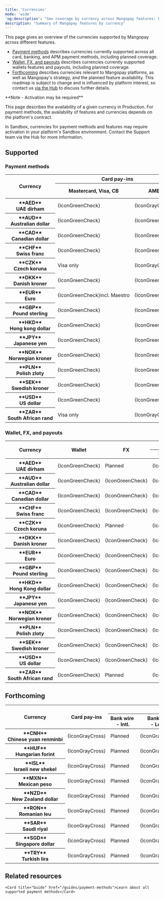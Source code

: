 ```yaml
---
title: 'Currencies'  
mode: 'wide'
'og:description': "See coverage by currency across Mangopay features: key payment methods, wallets, payouts, and more."  
description: "Summary of Mangopay features by currency"
---
```



This page gives an overview of the currencies supported by Mangopay across different features.

- <a href="/guides/currencies#payment-methods">Payment methods</a> describes currencies currently supported across all card, banking, and APM payment methods, including planned coverage.
- <a href="/guides/currencies#wallet-fx-and-payouts">Wallet, FX, and payouts</a> describes currencies currently supported wallets features and payouts, including planned coverage.
- <a href="/guides/currencies#forthcoming">Forthcoming</a> describes currencies relevant to Mangopay platforms, as well as Mangopay's strategy, and the planned feature availability. This roadmap is subject to change and is influenced by platform interest, so contact us [via the Hub](https://hub.mangopay.com/) to discuss further details. 

<Note>  
**Note - Activation may be required** 
  
This page describes the availability of a given currency in Production. For payment methods, the availability of features and currencies depends on the platform's contract.

In Sandbox, currencies for payment methods and features may require activation in your platform's Sandbox environment. Contact the Support team via the Hub for more information.

</Note>

## Supported

### Payment methods

<table class="currenciesTable rounded-xl">
<thead>
  <tr>
    <th class="header" rowspan="2">Currency</th>
    <th class="header" colspan="2">Card pay-ins</th>
    <th class="header" colspan="4">Banking pay-ins</th>
    <th class="header" colspan="10">APM pay-ins</th>
  </tr>
  <tr>
    <th class="header">Mastercard, Visa, CB</th>
    <th class="header">AMEX</th>
    <th class="header">Bank&nbsp;wire&nbsp;<br/>-&nbsp;Intl.</th>
    <th class="header">Bank&nbsp;wire<br/>-&nbsp;Local</th>
    <th class="header">Virtual IBAN </th>
    <th class="header">Direct debit</th>
    <th class="header">Apple&nbsp;Pay</th>
    <th class="header">BLIK</th>
    <th class="header">Giropay</th>
    <th class="header">Google&nbsp;Pay</th>
    <th class="header">iDEAL</th>
    <th class="header">Klarna</th>
    <th class="header">MB&nbsp;WAY</th>
    <th class="header">Multibanco</th>
    <th class="header">PayPal</th>
    <th class="header">Satispay</th>
  </tr>

</thead>
<tbody>
  <tr>
    <th class="header header-normal-weight">**AED**<br/>UAE&nbsp;dirham</th>
    <td class="table-content">{IconGreenCheck}</td>
    <td class="table-content">{IconGrayCross}</td>
    <td class="table-content">{IconGreenCheck}</td>
    <td class="table-content">{IconGrayCross}</td>
    <td class="table-content">{IconGrayCross}</td>
    <td class="table-content">{IconGrayCross}</td>
    <td class="table-content">{IconGrayCross}</td>
    <td class="table-content">{IconGrayCross}</td>
    <td class="table-content">{IconGrayCross}</td>
    <td class="table-content">{IconGrayCross}</td>
    <td class="table-content">{IconGrayCross}</td>
    <td class="table-content">{IconGrayCross}</td>
    <td class="table-content">{IconGrayCross}</td>
    <td class="table-content">{IconGrayCross}</td>
    <td class="table-content">{IconGrayCross}</td>
    <td class="table-content">{IconGrayCross}</td>
  </tr>
  <tr>
    <th class="header header-normal-weight">**AUD**<br/>Australian&nbsp;dollar</th>
    <td class="table-content">{IconGreenCheck}</td>
    <td class="table-content">{IconGreenCheck}</td>
    <td class="table-content">{IconGreenCheck}</td>
    <td class="table-content">{IconGrayCross}</td>
    <td class="table-content">{IconGrayCross}</td>
    <td class="table-content">{IconGrayCross}</td>
    <td class="table-content">{IconGreenCheck}</td>
    <td class="table-content">{IconGrayCross}</td>
    <td class="table-content">{IconGrayCross}</td>
    <td class="table-content">{IconGreenCheck}</td>
    <td class="table-content">{IconGrayCross}</td>
    <td class="table-content">{IconGrayCross}</td>
    <td class="table-content">{IconGrayCross}</td>
    <td class="table-content">{IconGrayCross}</td>
    <td class="table-content">{IconGrayCross}</td>
    <td class="table-content">{IconGrayCross}</td>
  </tr>
  <tr>
    <th class="header header-normal-weight">**CAD**<br/>Canadian&nbsp;dollar</th>
    <td class="table-content">{IconGreenCheck}</td>
    <td class="table-content">{IconGreenCheck}</td>
    <td class="table-content">{IconGreenCheck}</td>
    <td class="table-content">Planned</td>
    <td class="table-content">Planned</td>
    <td class="table-content">{IconGrayCross}</td>
    <td class="table-content">{IconGreenCheck}</td>
    <td class="table-content">{IconGrayCross}</td>
    <td class="table-content">{IconGrayCross}</td>
    <td class="table-content">{IconGreenCheck}</td>
    <td class="table-content">{IconGrayCross}</td>
    <td class="table-content">{IconGrayCross}</td>
    <td class="table-content">{IconGrayCross}</td>
    <td class="table-content">{IconGrayCross}</td>
    <td class="table-content">{IconGrayCross}</td>
    <td class="table-content">{IconGrayCross}</td>
  </tr>
  <tr>
    <th class="header header-normal-weight">**CHF**<br/>Swiss&nbsp;franc</th>
    <td class="table-content">{IconGreenCheck}</td>
    <td class="table-content">{IconGreenCheck}</td>
    <td class="table-content">{IconGreenCheck}</td>
    <td class="table-content">{IconGrayCross}</td>
    <td class="table-content">{IconGrayCross}</td>
    <td class="table-content">{IconGrayCross}</td>
    <td class="table-content">{IconGreenCheck}</td>
    <td class="table-content">{IconGrayCross}</td>
    <td class="table-content">{IconGrayCross}</td>
    <td class="table-content">{IconGreenCheck}</td>
    <td class="table-content">{IconGrayCross}</td>
    <td class="table-content">{IconGreenCheck}</td>
    <td class="table-content">{IconGrayCross}</td>
    <td class="table-content">{IconGrayCross}</td>
    <td class="table-content">{IconGreenCheck}</td>
    <td class="table-content">{IconGrayCross}</td>
  </tr>
  <tr>
    <th class="header header-normal-weight">**CZK**<br/>Czech&nbsp;koruna</th>
    <td class="table-content">Visa only</td>
    <td class="table-content">{IconGrayCross}</td>
    <td class="table-content">{IconGreenCheck}</td>
    <td class="table-content">{IconGrayCross}</td>
    <td class="table-content">{IconGrayCross}</td>
    <td class="table-content">{IconGrayCross}</td>
    <td class="table-content">{IconGrayCross}</td>
    <td class="table-content">{IconGrayCross}</td>
    <td class="table-content">{IconGrayCross}</td>
    <td class="table-content">{IconGrayCross}</td>
    <td class="table-content">{IconGrayCross}</td>
    <td class="table-content">{IconGrayCross}</td>
    <td class="table-content">{IconGrayCross}</td>
    <td class="table-content">{IconGrayCross}</td>
    <td class="table-content">{IconGrayCross}</td>
    <td class="table-content">{IconGrayCross}</td>
  </tr>
  <tr>
    <th class="header header-normal-weight">**DKK**<br/>Danish&nbsp;kroner</th>
    <td class="table-content">{IconGreenCheck}</td>
    <td class="table-content">{IconGreenCheck}</td>
    <td class="table-content">{IconGreenCheck}</td>
    <td class="table-content">Planned</td>
    <td class="table-content">Planned</td>
    <td class="table-content">{IconGrayCross}</td>
    <td class="table-content">{IconGreenCheck}</td>
    <td class="table-content">{IconGrayCross}</td>
    <td class="table-content">{IconGrayCross}</td>
    <td class="table-content">{IconGreenCheck}</td>
    <td class="table-content">{IconGrayCross}</td>
    <td class="table-content">{IconGreenCheck}</td>
    <td class="table-content">{IconGrayCross}</td>
    <td class="table-content">{IconGrayCross}</td>
    <td class="table-content">{IconGrayCross}</td>
    <td class="table-content">{IconGrayCross}</td>
  </tr>
  <tr>
    <th class="header header-normal-weight">**EUR**<br/>Euro</th>
    <td class="table-content">{IconGreenCheck}incl.&nbsp;Maestro</td>
    <td class="table-content">{IconGreenCheck}</td>
    <td class="table-content">{IconGreenCheck}</td>
    <td class="table-content">{IconGreenCheck}</td>
    <td class="table-content">{IconGreenCheck}</td>
    <td class="table-content">{IconGreenCheck}</td>
    <td class="table-content">{IconGreenCheck}</td>
    <td class="table-content">{IconGrayCross}</td>
    <td class="table-content">{IconGreenCheck}</td>
    <td class="table-content">{IconGreenCheck}</td>
    <td class="table-content">{IconGreenCheck}</td>
    <td class="table-content">{IconGreenCheck}</td>
    <td class="table-content">{IconGreenCheck}</td>
    <td class="table-content">{IconGreenCheck}</td>
    <td class="table-content">{IconGreenCheck}</td>
    <td class="table-content">{IconGreenCheck}</td>
  </tr>
  <tr>
    <th class="header header-normal-weight">**GBP**<br/>Pound&nbsp;sterling</th>
    <td class="table-content">{IconGreenCheck}</td>
    <td class="table-content">{IconGreenCheck}</td>
    <td class="table-content">{IconGreenCheck}</td>
    <td class="table-content">{IconGreenCheck}</td>
    <td class="table-content">Planned</td>
    <td class="table-content">{IconGreenCheck}</td>
    <td class="table-content">{IconGreenCheck}</td>
    <td class="table-content">{IconGrayCross}</td>
    <td class="table-content">{IconGrayCross}</td>
    <td class="table-content">{IconGreenCheck}</td>
    <td class="table-content">{IconGrayCross}</td>
    <td class="table-content">{IconGreenCheck}</td>
    <td class="table-content">{IconGrayCross}</td>
    <td class="table-content">{IconGrayCross}</td>
    <td class="table-content">{IconGreenCheck}</td>
    <td class="table-content">{IconGrayCross}</td>
  </tr>
  <tr>
    <th class="header header-normal-weight">**HKD**<br/>Hong&nbsp;kong&nbsp;dollar</th>
    <td class="table-content">{IconGreenCheck}</td>
    <td class="table-content">{IconGreenCheck}</td>
    <td class="table-content">{IconGreenCheck}</td>
    <td class="table-content">{IconGrayCross}</td>
    <td class="table-content">{IconGrayCross}</td>
    <td class="table-content">{IconGrayCross}</td>
    <td class="table-content">{IconGreenCheck}</td>
    <td class="table-content">{IconGrayCross}</td>
    <td class="table-content">{IconGrayCross}</td>
    <td class="table-content">{IconGreenCheck}</td>
    <td class="table-content">{IconGrayCross}</td>
    <td class="table-content">{IconGrayCross}</td>
    <td class="table-content">{IconGrayCross}</td>
    <td class="table-content">{IconGrayCross}</td>
    <td class="table-content">{IconGrayCross}</td>
    <td class="table-content">{IconGrayCross}</td>
  </tr>
  <tr>
    <th class="header header-normal-weight">**JPY**<br/>Japanese&nbsp;yen</th>
    <td class="table-content">{IconGreenCheck}</td>
    <td class="table-content">{IconGreenCheck}</td>
    <td class="table-content">{IconGreenCheck}</td>
    <td class="table-content">{IconGrayCross}</td>
    <td class="table-content">{IconGrayCross}</td>
    <td class="table-content">{IconGrayCross}</td>
    <td class="table-content">{IconGreenCheck}</td>
    <td class="table-content">{IconGrayCross}</td>
    <td class="table-content">{IconGrayCross}</td>
    <td class="table-content">{IconGreenCheck}</td>
    <td class="table-content">{IconGrayCross}</td>
    <td class="table-content">{IconGrayCross}</td>
    <td class="table-content">{IconGrayCross}</td>
    <td class="table-content">{IconGrayCross}</td>
    <td class="table-content">{IconGrayCross}</td>
    <td class="table-content">{IconGrayCross}</td>
  </tr>
  <tr>
    <th class="header header-normal-weight">**NOK**<br/>Norwegian&nbsp;kroner</th>
    <td class="table-content">{IconGreenCheck}</td>
    <td class="table-content">{IconGreenCheck}</td>
    <td class="table-content">{IconGreenCheck}</td>
    <td class="table-content">{IconGrayCross}</td>
    <td class="table-content">{IconGrayCross}</td>
    <td class="table-content">{IconGrayCross}</td>
    <td class="table-content">{IconGreenCheck}</td>
    <td class="table-content">{IconGrayCross}</td>
    <td class="table-content">{IconGrayCross}</td>
    <td class="table-content">{IconGreenCheck}</td>
    <td class="table-content">{IconGrayCross}</td>
    <td class="table-content">{IconGrayCross}</td>
    <td class="table-content">{IconGrayCross}</td>
    <td class="table-content">{IconGrayCross}</td>
    <td class="table-content">{IconGrayCross}</td>
    <td class="table-content">{IconGrayCross}</td>
  </tr>
  <tr>
    <th class="header header-normal-weight">**PLN**<br/>Polish&nbsp;zloty</th>
    <td class="table-content">{IconGreenCheck}</td>
    <td class="table-content">{IconGreenCheck}</td>
    <td class="table-content">{IconGreenCheck}</td>
    <td class="table-content">Planned</td>
    <td class="table-content">Planned</td>
    <td class="table-content">{IconGrayCross}</td>
    <td class="table-content">{IconGreenCheck}</td>
    <td class="table-content">{IconGrayCross}</td>
    <td class="table-content">{IconGreenCheck}</td>
    <td class="table-content">{IconGrayCross}</td>
    <td class="table-content">{IconGreenCheck}</td>
    <td class="table-content">{IconGrayCross}</td>
    <td class="table-content">{IconGrayCross}</td>
    <td class="table-content">{IconGrayCross}</td>
    <td class="table-content">{IconGrayCross}</td>
    <td class="table-content">{IconGrayCross}</td>
  </tr>
  <tr>
    <th class="header header-normal-weight">**SEK**<br/>Swedish&nbsp;kroner</th>
    <td class="table-content">{IconGreenCheck}</td>
    <td class="table-content">{IconGreenCheck}</td>
    <td class="table-content">{IconGreenCheck}</td>
    <td class="table-content">Planned</td>
    <td class="table-content">{IconGrayCross}</td>
    <td class="table-content">{IconGrayCross}</td>
    <td class="table-content">{IconGreenCheck}</td>
    <td class="table-content">{IconGrayCross}</td>
    <td class="table-content">{IconGrayCross}</td>
    <td class="table-content">{IconGreenCheck}</td>
    <td class="table-content">{IconGrayCross}</td>
    <td class="table-content">{IconGreenCheck}</td>
    <td class="table-content">{IconGrayCross}</td>
    <td class="table-content">{IconGrayCross}</td>
    <td class="table-content">{IconGrayCross}</td>
    <td class="table-content">{IconGrayCross}</td>
  </tr>
  <tr>
    <th class="header header-normal-weight">**USD**<br/>US&nbsp;dollar</th>
    <td class="table-content">{IconGreenCheck}</td>
    <td class="table-content">{IconGreenCheck}</td>
    <td class="table-content">{IconGreenCheck}</td>
    <td class="table-content">Planned</td>
    <td class="table-content">Planned</td>
    <td class="table-content">{IconGrayCross}</td>
    <td class="table-content">{IconGrayCross}</td>
    <td class="table-content">{IconGrayCross}</td>
    <td class="table-content">{IconGrayCross}</td>
    <td class="table-content">{IconGrayCross}</td>
    <td class="table-content">{IconGrayCross}</td>
    <td class="table-content">{IconGrayCross}</td>
    <td class="table-content">{IconGrayCross}</td>
    <td class="table-content">{IconGrayCross}</td>
    <td class="table-content">{IconGreenCheck}</td>
    <td class="table-content">{IconGrayCross}</td>
  </tr>
  <tr>
    <th class="header header-normal-weight">**ZAR**<br/>South&nbsp;African&nbsp;rand</th>
    <td class="table-content">Visa only</td>
    <td class="table-content">{IconGrayCross}</td>
    <td class="table-content">{IconGreenCheck}</td>
    <td class="table-content">{IconGrayCross}</td>
    <td class="table-content">{IconGrayCross}</td>
    <td class="table-content">{IconGrayCross}</td>
    <td class="table-content">{IconGrayCross}</td>
    <td class="table-content">{IconGrayCross}</td>
    <td class="table-content">{IconGrayCross}</td>
    <td class="table-content">{IconGrayCross}</td>
    <td class="table-content">{IconGrayCross}</td>
    <td class="table-content">{IconGrayCross}</td>
    <td class="table-content">{IconGrayCross}</td>
    <td class="table-content">{IconGrayCross}</td>
    <td class="table-content">{IconGrayCross}</td>
    <td class="table-content">{IconGrayCross}</td>
  </tr>
</tbody>
</table>

### Wallet, FX, and payouts

<table class="currenciesTable rounded-xl">
<thead>
  <tr>
    <th class="header" rowspan="2">Currency</th>
    <th class="header" rowspan="2">Wallet</th>
    <th class="header" rowspan="2">FX</th>
    <th class="header" colspan="2">Payouts</th>
  </tr>
  <tr>
    <th class="header">International</th>
    <th class="header">Local</th>
  </tr>
</thead>
<tbody>
  <tr>
    <th class="header header-normal-weight">**AED**<br/>UAE&nbsp;dirham</th>
    <td class="table-content">{IconGreenCheck}</td>
    <td class="table-content">Planned</td>
    <td class="table-content">{IconGreenCheck}</td>
    <td class="table-content">{IconGrayCross}</td>
    </tr>
  <tr>
    <th class="header header-normal-weight">**AUD**<br/>Australian&nbsp;dollar</th>
    <td class="table-content">{IconGreenCheck}</td>
    <td class="table-content">{IconGreenCheck}</td>
    <td class="table-content">{IconGreenCheck}</td>
    <td class="table-content">Planned</td>
    </tr>
  <tr>
    <th class="header header-normal-weight">**CAD**<br/>Canadian&nbsp;dollar</th>
    <td class="table-content">{IconGreenCheck}</td>
    <td class="table-content">{IconGreenCheck}</td>
    <td class="table-content">{IconGreenCheck}</td>
    <td class="table-content">{IconGreenCheck}</td>
  </tr>
  <tr>
    <th class="header header-normal-weight">**CHF**<br/>Swiss&nbsp;franc</th>
    <td class="table-content">{IconGreenCheck}</td>
    <td class="table-content">{IconGreenCheck}</td>
    <td class="table-content">{IconGreenCheck}</td>
    <td class="table-content">{IconGreenCheck}</td>
  </tr>
  <tr>
    <th class="header header-normal-weight">**CZK**<br/>Czech&nbsp;koruna</th>
    <td class="table-content">{IconGreenCheck}</td>
    <td class="table-content">Planned</td>
    <td class="table-content">{IconGreenCheck}</td>
    <td class="table-content">Planned</td>
  </tr>
  <tr>
    <th class="header header-normal-weight">**DKK**<br/>Danish&nbsp;kroner</th>
    <td class="table-content">{IconGreenCheck}</td>
    <td class="table-content">{IconGreenCheck}</td>
    <td class="table-content">{IconGreenCheck}</td>
    <td class="table-content">{IconGreenCheck}</td>
  </tr>
  <tr>
    <th class="header header-normal-weight">**EUR**<br/>Euro</th>
    <td class="table-content">{IconGreenCheck}</td>
    <td class="table-content">{IconGreenCheck}</td>
    <td class="table-content">{IconGreenCheck}</td>
    <td class="table-content">{IconGreenCheck}</td>
  </tr>
  <tr>
    <th class="header header-normal-weight">**GBP**<br/>Pound&nbsp;sterling</th>
    <td class="table-content">{IconGreenCheck}</td>
    <td class="table-content">{IconGreenCheck}</td>
    <td class="table-content">{IconGreenCheck}</td>
    <td class="table-content">{IconGreenCheck}</td>
  </tr>
  <tr>
    <th class="header header-normal-weight">**HKD**<br/>Hong&nbsp;Kong&nbsp;dollar</th>
    <td class="table-content">{IconGreenCheck}</td>
    <td class="table-content">{IconGreenCheck}</td>
    <td class="table-content">{IconGreenCheck}</td>
    <td class="table-content">Planned</td>
  </tr>
  <tr>
    <th class="header header-normal-weight">**JPY**<br/>Japanese&nbsp;yen</th>
    <td class="table-content">{IconGreenCheck}</td>
    <td class="table-content">{IconGreenCheck}</td>
    <td class="table-content">{IconGreenCheck}</td>
    <td class="table-content">{IconGrayCross}</td>
  </tr>
  <tr>
    <th class="header header-normal-weight">**NOK**<br/>Norwegian&nbsp;kroner</th>
    <td class="table-content">{IconGreenCheck}</td>
    <td class="table-content">{IconGreenCheck}</td>
    <td class="table-content">{IconGreenCheck}</td>
    <td class="table-content">Planned</td>
  </tr>
  <tr>
    <th class="header header-normal-weight">**PLN**<br/>Polish&nbsp;zloty</th>
    <td class="table-content">{IconGreenCheck}</td>
    <td class="table-content">{IconGreenCheck}</td>
    <td class="table-content">{IconGreenCheck}</td>
    <td class="table-content">{IconGreenCheck}</td>
  </tr>
  <tr>
    <th class="header header-normal-weight">**SEK**<br/>Swedish&nbsp;kroner</th>
    <td class="table-content">{IconGreenCheck}</td>
    <td class="table-content">{IconGreenCheck}</td>
    <td class="table-content">{IconGreenCheck}</td>
    <td class="table-content">Planned</td>
  </tr>
  <tr>
    <th class="header header-normal-weight">**USD**<br/>US&nbsp;dollar</th>
    <td class="table-content">{IconGreenCheck}</td>
    <td class="table-content">{IconGreenCheck}</td>
    <td class="table-content">{IconGreenCheck}</td>
    <td class="table-content">{IconGreenCheck}</td>
  </tr>
  <tr>
    <th class="header header-normal-weight">**ZAR**<br/>South&nbsp;African&nbsp;rand</th>
    <td class="table-content">{IconGreenCheck}</td>
    <td class="table-content">Planned</td>
    <td class="table-content">{IconGreenCheck}</td>
    <td class="table-content">{IconGrayCross}</td>
  </tr>
</tbody>
</table>

## Forthcoming

<table class="currenciesTable rounded-xl">
<thead>
  <tr>
    <th class="header" rowspan="2">Currency</th>
    <th class="header" rowspan="2">Card&nbsp;pay&#8209;ins</th>
    <th class="header" colspan="4">Banking&nbsp;pay&#8209;ins</th>
    <th class="header" rowspan="2">APM&nbsp;pay&#8209;ins</th>
    <th class="header" rowspan="2">Wallet</th>
    <th class="header" rowspan="2">FX</th>
    <th class="header" colspan="2">Payouts</th>
  </tr>
  <tr>
    <th class="header">Bank&nbsp;wire&nbsp;<br/>-&nbsp;Intl.</th>
    <th class="header">Bank&nbsp;wire<br/>-&nbsp;Local</th>
    <th class="header">Virtual IBANs </th>
    <th class="header">Direct debit</th>
    <th class="header">International</th>
    <th class="header">Local</th>
  </tr>
</thead>
<tbody>
  <tr>
    <th class="header header-normal-weight">**CNH**<br/>Chinese&nbsp;yuan&nbsp;renminbi</th>
    <td class="table-content">{IconGrayCross}</td>
    <td class="table-content">Planned</td>
    <td class="table-content">{IconGrayCross}</td>
    <td class="table-content">{IconGrayCross}</td>
    <td class="table-content">{IconGrayCross}</td>
    <td class="table-content">{IconGrayCross}</td>
    <td class="table-content">Planned</td>
    <td class="table-content">Planned</td>
    <td class="table-content">Planned</td>
    <td class="table-content">{IconGrayCross}</td>
  </tr>
  <tr>
    <th class="header header-normal-weight">**HUF**<br/>Hungarian&nbsp;forint</th>
    <td class="table-content">{IconGrayCross}</td>
    <td class="table-content">Planned</td>
    <td class="table-content">{IconGrayCross}</td>
    <td class="table-content">{IconGrayCross}</td>
    <td class="table-content">{IconGrayCross}</td>
    <td class="table-content">{IconGrayCross}</td>
    <td class="table-content">Planned</td>
    <td class="table-content">Planned</td>
    <td class="table-content">Planned</td>
    <td class="table-content">{IconGrayCross}</td>
  </tr>
  <tr>
    <th class="header header-normal-weight">**ISL**<br/>Israeli&nbsp;new&nbsp;shekel</th>
    <td class="table-content">{IconGrayCross}</td>
    <td class="table-content">Planned</td>
    <td class="table-content">{IconGrayCross}</td>
    <td class="table-content">{IconGrayCross}</td>
    <td class="table-content">{IconGrayCross}</td>
    <td class="table-content">{IconGrayCross}</td>
    <td class="table-content">Planned</td>
    <td class="table-content">Planned</td>
    <td class="table-content">Planned</td>
    <td class="table-content">{IconGrayCross}</td>
  </tr>
  <tr>
    <th class="header header-normal-weight">**MXN**<br/>Mexican&nbsp;peso</th>
    <td class="table-content">{IconGrayCross}</td>
    <td class="table-content">Planned</td>
    <td class="table-content">{IconGrayCross}</td>
    <td class="table-content">{IconGrayCross}</td>
    <td class="table-content">{IconGrayCross}</td>
    <td class="table-content">{IconGrayCross}</td>
    <td class="table-content">Planned</td>
    <td class="table-content">Planned</td>
    <td class="table-content">Planned</td>
    <td class="table-content">{IconGrayCross}</td>
  </tr>
  <tr>
    <th class="header header-normal-weight">**NZD**<br/>New&nbsp;Zealand&nbsp;dollar</th>
    <td class="table-content">{IconGrayCross}</td>
    <td class="table-content">Planned</td>
    <td class="table-content">{IconGrayCross}</td>
    <td class="table-content">{IconGrayCross}</td>
    <td class="table-content">{IconGrayCross}</td>
    <td class="table-content">{IconGrayCross}</td>
    <td class="table-content">Planned</td>
    <td class="table-content">Planned</td>
    <td class="table-content">Planned</td>
    <td class="table-content">{IconGrayCross}</td>
  </tr>
  <tr>
    <th class="header header-normal-weight">**RON**<br/>Romanian&nbsp;leu</th>
    <td class="table-content">{IconGrayCross}</td>
    <td class="table-content">Planned</td>
    <td class="table-content">{IconGrayCross}</td>
    <td class="table-content">{IconGrayCross}</td>
    <td class="table-content">{IconGrayCross}</td>
    <td class="table-content">{IconGrayCross}</td>
    <td class="table-content">Planned</td>
    <td class="table-content">Planned</td>
    <td class="table-content">Planned</td>
    <td class="table-content">Planned</td>
  </tr>
  <tr>
    <th class="header header-normal-weight">**SAR**<br/>Saudi&nbsp;riyal</th>
    <td class="table-content">{IconGrayCross}</td>
    <td class="table-content">Planned</td>
    <td class="table-content">{IconGrayCross}</td>
    <td class="table-content">{IconGrayCross}</td>
    <td class="table-content">{IconGrayCross}</td>
    <td class="table-content">{IconGrayCross}</td>
    <td class="table-content">Planned</td>
    <td class="table-content">Planned</td>
    <td class="table-content">Planned</td>
    <td class="table-content">Planned</td>
  </tr>
  <tr>
    <th class="header header-normal-weight">**SGD**<br/>Singapore&nbsp;dollar</th>
    <td class="table-content">{IconGrayCross}</td>
    <td class="table-content">Planned</td>
    <td class="table-content">{IconGrayCross}</td>
    <td class="table-content">{IconGrayCross}</td>
    <td class="table-content">{IconGrayCross}</td>
    <td class="table-content">{IconGrayCross}</td>
    <td class="table-content">Planned</td>
    <td class="table-content">Planned</td>
    <td class="table-content">Planned</td>
    <td class="table-content">Planned</td>
  </tr>
  <tr>
    <th class="header header-normal-weight">**TRY**<br/>Turkish&nbsp;lira</th>
    <td class="table-content">{IconGrayCross}</td>
    <td class="table-content">Planned</td>
    <td class="table-content">{IconGrayCross}</td>
    <td class="table-content">{IconGrayCross}</td>
    <td class="table-content">{IconGrayCross}</td>
    <td class="table-content">{IconGrayCross}</td>
    <td class="table-content">Planned</td>
    <td class="table-content">Planned</td>
    <td class="table-content">Planned</td>
    <td class="table-content">{IconGrayCross}</td>
  </tr>
</tbody>
</table>

## Related resources  

    <Card title="Guide" href="/guides/payment-methods">Learn about all supported payment methods</Card>
